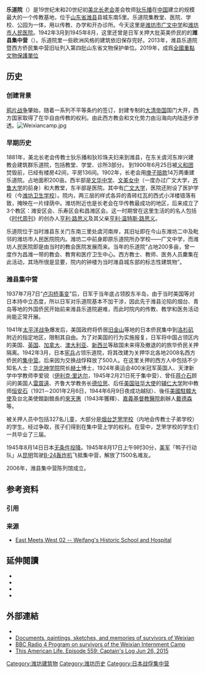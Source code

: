 {{文物保护单位
| 级别 = 省级
| 省名 = 山东省
| 市/县名 = 潍坊市
| 图片 = Weihsien building 2010.jpg
| 名称 = 潍县乐道院暨西方侨民集中营旧址
| 编号 = 4-321-3-057
| 分类 = 近现代重要史迹及代表性建筑
| 所在 = [[奎文区|奎文区]][[广文街道|广文街道]]
| 时代 = [[清朝|清朝]]、[[中華民國大陸時期|中華民國大陸時期]]、[[中华人民共和国|中华人民共和国]]
| 登录 = 2013年10月10日
}}
'''乐道院'''（{{lang-en|Courtyard of the Happy Way}}）是19世纪末和20世纪初[[美北长老会|美北长老会]]差会牧师[[狄乐播|狄乐播]]在[[中国|中国]]建立的规模最大的一个传教基地，位于[[山东省|山东省]][[潍县|潍县]]县城东南5里。乐道院集教堂、医院、学校、公园为一体，用以传教、办学和开办诊所。今天这里是[[潍坊市广文中学|潍坊市广文中学]]和[[潍坊市人民医院|潍坊市人民医院]]。1942年3月到1945年8月，这里还曾是日军关押大批英美侨民的的'''潍县集中营'''（{{lang|en|Weihsien Internment Camp}}）。乐道院里一些欧洲风格的建筑依旧保存完好。2013年，潍县乐道院暨西方侨民集中营旧址列入第四批山东省文物保护单位。2019年，成爲[[全國重點文物保護單位|全國重點文物保護單位]]

== 历史 ==
===创建背景===
[[鸦片战争|鸦片战争]]肇始，随着一系列不平等条约的签订，封建专制的[[大清帝国|大清帝国]]国门大开，西方国家取得了在华自由传教的权利。由此西方教会和文化势力由沿海向内陆逐步渗透。[[File:Weixiancamp.jpg|thumb]]
===早期历史===
1881年，美北长老会传教士狄乐播和狄珍珠夫妇来到潍县，在东关虞河东岸兴建教会建筑群乐道院，包括教堂、学堂、诊所3部分。 到1900年6月25日被[[义和团|义和团]]焚毁前，已经有楼房42间，平房136间。1902年，长老会用[[庚子赔款|庚子赔款]]14万两重建乐道院。占地面积200亩。西半部是[[文华中学|文华中学]]、[[文美女中|文美女中]]（一度办过广文大学，[[齐鲁大学|齐鲁大学]]的前身）和大教堂，东半部是医院。其中有[[广文大学|广文大学]]，医院还附设了医护学校（今[[潍坊卫生学校|潍坊卫生学校]]）。院内，两三层的样式各异的青砖红瓦的西式小洋楼错落有致，掩映在一片绿荫中。潍坊附近也是长老会在华传教最成功的地区，后来成立了3个教区：潍安区会、乐寿区会和昌潍区会。这一时期曾在这里生活的的名人包括《[[時代_(雜誌)|时代周刊]]》的创办人[[亨利·路思义|亨利·路思义]]及其父亲[[亨利·溫特斯·路思義|亨利·温特斯·路思义]]。

乐道院位于当时潍县东关门东南三里处虞河南岸，其旧址即在今山东潍坊二中及毗邻的潍坊市人民医院院内。潍坊二中前身即原乐道院所办学校——广文中学，而潍坊人民医院即是由当时的教会医院发展而来。当年的乐道院“占地200多亩，曾一度作为昌潍一带的教会、教育和医疗卫生中心。西方教士、教师、医务人员麇集在此活动，其场所很是显要，院内的钟楼为当时潍县城东部的标志性建筑物”{{fact|time=2017-12-15}}。

===潍县集中营===

1937年7月7日“[[卢沟桥事变|卢沟桥事变]]”后，日军于当年底占领胶东半岛，由于当时美国等对日本持中立态度，所以日军对乐道院基本不加干涉，因此先于潍县沦陷的烟台、青岛等地的外国侨民开始前来潍县乐道院避难，而此时院内的传教、教学和医务活动尚能正常开展。

1941年[[太平洋战争|太平洋战争]]爆发后，美国政府将侨居[[旧金山|旧金山]]等地的日本侨民集中到[[洛杉矶|洛杉矶]]附近的指定地区，限制其自由。为了对美国的行为实施报复，日军将中国占领区内的美国、[[英国|英国]]、[[加拿大|加拿大]]、[[澳大利亚|澳大利亚]]、[[新西兰|新西兰]]等敌国未来得及撤退的的旅华侨民关押隔离。1942年3月，日本[[宪兵|宪兵]]占领乐道院，将其改建为关押华北各地2008名西方侨民的[[集中营|集中营]]。后来因为交换战俘释放了500人。在这里关押的西方人中包括不少知名人士：[[华北神学院|华北神学院]]院长[[赫士|赫士]]博士，1924年奥运会400米冠军英国人、天津新学中学教师李爱锐（[[伊利克·里达尔|伊利克·里达尔]]，1945年2月21日死于集中营）、曾任[[蒋介石|蒋介石]]顾问的美国人[[雷震遠|雷震遠]]、齐鲁大学教务长[[德位思|德位思]]、后任[[美国驻华大使|美国驻华大使]]的[[辅仁大学|辅仁大学]]附中教师[[恒安石|恒安石]]（1921－2001年2月6日，1944年6月9日夜成功越狱）、後任[[美國駐韓大使|美國駐韓大使]]及台北美使館副館長的[[來天惠|來天惠]]（1943年獲釋）、[[嘉義基督教醫院|嘉義基督教醫院]]創辦人[[戴德森|戴德森]]等。 

被关押人员中包括327名儿童，大部分是[[烟台芝罘学校|烟台芝罘学校]]（内地会传教士子弟学校）的学生。经过争取，孩子们得到在集中营上学的权利。在营中，芝罘学校的学生们一共毕业了三届。 

1945年8月14日日本[[无条件投降|无条件投降]]。1945年8月17日上午9时30分，[[美军|美军]]「鸭子行动队」从[[昆明|昆明]]驾驶[[B-24轰炸机|B-24轰炸机]]飞抵集中营，解放了1500名难友。 

2006年，潍县集中营陈列馆成立。

== 参考资料 ==
=== 引用 ===
{{reflist}}
=== 来源 ===
*[https://web.archive.org/web/20131014173816/http://www.3us.com/thread-64360-1-1.html East Meets West 02 -- Weifang's Historic School and Hospital]

==延伸閱讀==
{{refbegin|2}}
* {{cite book |first=Langdon |last=Gilkey |title=Shantung Compound: The Story of Men and Women Under Pressure |url=https://archive.org/details/shantungcompound00gilk |publisher=Harper & Row |year=1966 |isbn= 0-06-063113-9}}
* {{cite book |first=David |last=Michell |title=A Boy's War |publisher=OMF Books|year=1997 |isbn= 978-9971972714}}
* {{cite book |first=Laurance |last=Tipton |title=Chinese Escapade |publisher=Macmillan |year=1949}}
* {{cite book |first=Mieke |last=Kiebert-Melief |title=Hier in het Oosten alles wel: een Amsterdamse familie in China |publisher=Mieke Melief |year=2016 |isbn= 9789490085841}}
{{refend}}

==外部連結==
{{commons category|Weihsien Internment Camp}}
* {{cite web|author=Leavey, Helen|url=http://www.scmp.com/magazines/post-magazine/long-reads/article/2090787/eric-liddells-former-roommate-china-internment|title=Eric Liddell’s former roommate in China internment camp celebrates his centenary and the time of his life|publisher=''[[South_China_Morning_Post|South China Morning Post]]''|date=2017-04-27|accessdate=2018-07-22|archive-date=2021-01-17|archive-url=https://web.archive.org/web/20210117145614/https://www.scmp.com/magazines/post-magazine/long-reads/article/2090787/eric-liddells-former-roommate-china-internment|dead-url=no}}
* [http://www.weihsien-paintings.org/ Documents, paintings, sketches, and memories of survivors of Weixian] {{Wayback|url=http://www.weihsien-paintings.org/ |date=20070124104003 }}
* [http://www.bbc.co.uk/programmes/b00rdwm5 BBC Radio 4 Program on survivors of the Weixian Internment Camp] {{Wayback|url=http://www.bbc.co.uk/programmes/b00rdwm5 |date=20210117145548 }}
* [http://www.thisamericanlife.org/radio-archives/episode/559/captains-log?act=1 This American Life. Episode 559: Captain's Log Jun 26, 2015] {{Wayback|url=http://www.thisamericanlife.org/radio-archives/episode/559/captains-log?act=1 |date=20171228032913 }}

[[Category:潍坊建筑物|Category:潍坊建筑物]]
[[Category:潍坊历史|Category:潍坊历史]]
[[Category:日本战俘集中营|Category:日本战俘集中营]]
{{山东省第四批文物保护单位}}